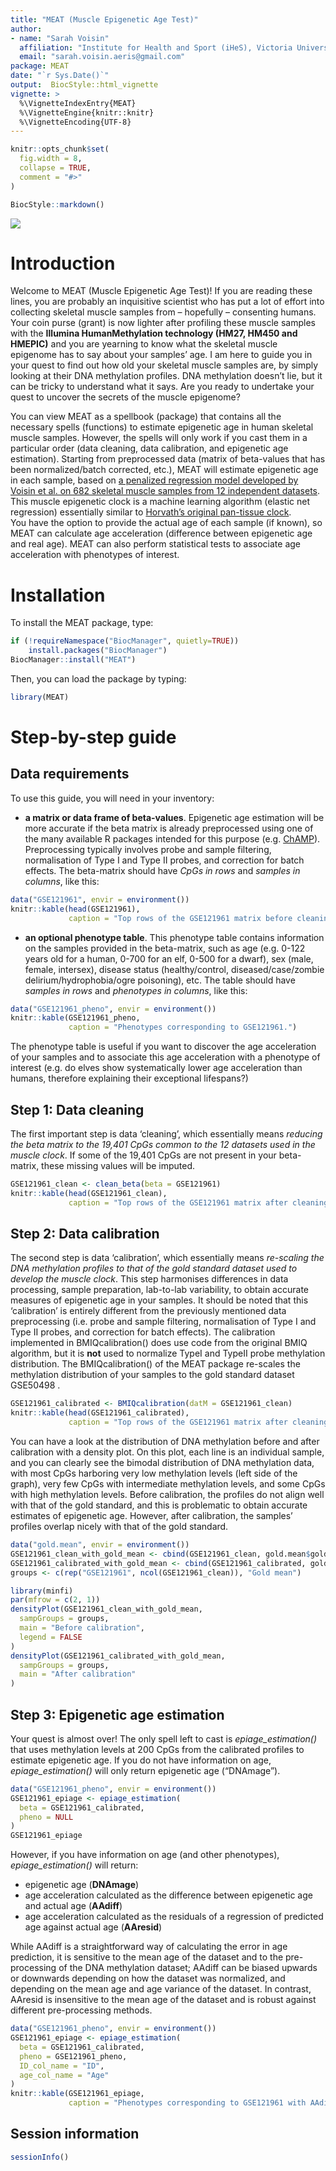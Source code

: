 ---
title: "MEAT (Muscle Epigenetic Age Test)"
author:
- name: "Sarah Voisin"
  affiliation: "Institute for Health and Sport (iHeS), Victoria University, Footscray, VIC 3011, Australia"
  email: "sarah.voisin.aeris@gmail.com"
package: MEAT
date: "`r Sys.Date()`"
output:  BiocStyle::html_vignette
vignette: >
  %\VignetteIndexEntry{MEAT}
  %\VignetteEngine{knitr::knitr}
  %\VignetteEncoding{UTF-8}
---

```{r, include = FALSE}
knitr::opts_chunk$set(
  fig.width = 8,
  collapse = TRUE,
  comment = "#>"
)
```

```{r style, echo = FALSE, results = 'asis'}
BiocStyle::markdown()
```

![](Ecorche_logo.jpg)

# Introduction

Welcome to MEAT (Muscle Epigenetic Age Test)! If you are reading these lines, you are probably an inquisitive scientist who has put a lot of effort into collecting skeletal muscle samples from -- hopefully -- consenting humans. Your coin purse (grant) is now lighter after profiling these muscle samples with the **Illumina HumanMethylation technology (HM27, HM450 and HMEPIC)** and you are yearning to know what the skeletal muscle epigenome has to say about your samples' age. I am here to guide you in your quest to find out how old your skeletal muscle samples are, by simply looking at their DNA methylation profiles. DNA methylation doesn't lie, but it can be tricky to understand what it says. Are you ready to undertake your quest to uncover the secrets of the muscle epigenome?  

You can view MEAT as a spellbook (package) that contains all the necessary spells (functions) to estimate epigenetic age in human skeletal muscle samples. However, the spells will only work if you cast them in a particular order (data cleaning, data calibration, and epigenetic age estimation). Starting from preprocessed data (matrix of beta-values that has been normalized/batch corrected, etc.), MEAT will estimate epigenetic age in each sample, based on [a penalized regression model developed by Voisin et al. on 682 skeletal muscle samples from 12 independent datasets ](https://www.biorxiv.org/content/10.1101/821009v3). This muscle epigenetic clock is a machine learning algorithm (elastic net regression) essentially similar to [Horvath's original pan-tissue clock](https://genomebiology.biomedcentral.com/articles/10.1186/gb-2013-14-10-r115).  
You have the option to provide the actual age of each sample (if known), so MEAT can calculate age acceleration (difference between epigenetic age and real age). MEAT can also perform statistical tests to associate age acceleration with phenotypes of interest.

# Installation

To install the MEAT package, type:
```{r MEAT package installation, eval=FALSE}
if (!requireNamespace("BiocManager", quietly=TRUE))
    install.packages("BiocManager")
BiocManager::install("MEAT")
```

Then, you can load the package by typing:
```{r loading package, message=FALSE, warning=FALSE}
library(MEAT)
```

# Step-by-step guide

## Data requirements

To use this guide, you will need in your inventory:

* **a matrix or data frame of beta-values**. Epigenetic age estimation will be more accurate if the beta matrix is already preprocessed using one of the many available R packages intended for this purpose (e.g. [ChAMP](https://bioconductor.org/packages/release/bioc/vignettes/ChAMP/inst/doc/ChAMP.html)). Preprocessing typically involves probe and sample filtering, normalisation of Type I and Type II probes, and correction for batch effects. The beta-matrix should have *CpGs in rows* and *samples in columns*, like this:
```{r Methylation matrix presentation}
data("GSE121961", envir = environment())
knitr::kable(head(GSE121961),
             caption = "Top rows of the GSE121961 matrix before cleaning and calibration.")
```
* **an optional phenotype table**. This phenotype table contains information on the samples provided in the beta-matrix, such as age (e.g. 0-122 years old for a human, 0-700 for an elf, 0-500 for a dwarf), sex (male, female, intersex), disease status (healthy/control, diseased/case/zombie delirium/hydrophobia/ogre poisoning), etc. The table should have *samples in rows* and *phenotypes in columns*, like this:
```{r Phenotype table presentation}
data("GSE121961_pheno", envir = environment())
knitr::kable(GSE121961_pheno,
             caption = "Phenotypes corresponding to GSE121961.")
```
The phenotype table is useful if you want to discover the age acceleration of your samples and to associate this age acceleration with a phenotype of interest (e.g. do elves show systematically lower age acceleration than humans, therefore explaining their exceptional lifespans?)

## Step 1: Data cleaning

The first important step is data 'cleaning', which essentially means *reducing the beta matrix to the 19,401 CpGs common to the 12 datasets used in the muscle clock*. If some of the 19,401 CpGs are not present in your beta-matrix, these missing values will be imputed.
```{r Data cleaning, message=FALSE, warning=FALSE}
GSE121961_clean <- clean_beta(beta = GSE121961)
knitr::kable(head(GSE121961_clean),
             caption = "Top rows of the GSE121961 matrix after cleaning.")
```

## Step 2: Data calibration

The second step is data 'calibration', which essentially means *re-scaling the DNA methylation profiles to that of the gold standard dataset used to develop the muscle clock*. This step harmonises differences in data processing, sample preparation, lab-to-lab variability, to obtain accurate measures of epigenetic age in your samples.
It should be noted that this 'calibration' is entirely different from the previously mentioned data preprocessing (i.e. probe and sample filtering, normalisation of Type I and Type II probes, and correction for batch effects). The calibration implemented in BMIQcalibration() does use code from the original BMIQ algorithm, but it is **not** used to normalize TypeI and TypeII probe methylation distribution. The BMIQcalibration() of the MEAT package re-scales the methylation distribution of your samples to the gold standard dataset GSE50498 [](https://www.biorxiv.org/content/10.1101/821009v3).
```{r Data calibration, message=FALSE, warning=FALSE}
GSE121961_calibrated <- BMIQcalibration(datM = GSE121961_clean)
knitr::kable(head(GSE121961_calibrated),
             caption = "Top rows of the GSE121961 matrix after cleaning and calibration.")
```
You can have a look at the distribution of DNA methylation before and after calibration with a density plot. On this plot, each line is an individual sample, and you can clearly see the bimodal distribution of DNA methylation data, with most CpGs harboring very low methylation levels (left side of the graph), very few CpGs with intermediate methylation levels, and some CpGs with high methylation levels.
Before calibration, the profiles do not align well with that of the gold standard, and this is problematic to obtain accurate estimates of epigenetic age. However, after calibration, the samples' profiles overlap nicely with that of the gold standard.
```{r DNA methylation profile distribution before and after calibration, message=FALSE, warning=FALSE}
data("gold.mean", envir = environment())
GSE121961_clean_with_gold_mean <- cbind(GSE121961_clean, gold.mean$gold.mean) # add the gold mean
GSE121961_calibrated_with_gold_mean <- cbind(GSE121961_calibrated, gold.mean$gold.mean) # add the gold mean
groups <- c(rep("GSE121961", ncol(GSE121961_clean)), "Gold mean")

library(minfi)
par(mfrow = c(2, 1))
densityPlot(GSE121961_clean_with_gold_mean,
  sampGroups = groups,
  main = "Before calibration",
  legend = FALSE
)
densityPlot(GSE121961_calibrated_with_gold_mean,
  sampGroups = groups,
  main = "After calibration"
)
```

## Step 3: Epigenetic age estimation

Your quest is almost over! The only spell left to cast is _epiage_estimation()_ that uses methylation levels at 200 CpGs from the calibrated profiles to estimate epigenetic age.
If you do not have information on age, _epiage_estimation()_ will only return epigenetic age ("DNAmage").
```{r Epigenetic age estimation without phenotypes, message=FALSE, warning=FALSE}
data("GSE121961_pheno", envir = environment())
GSE121961_epiage <- epiage_estimation(
  beta = GSE121961_calibrated,
  pheno = NULL
)
GSE121961_epiage
```
However, if you have information on age (and other phenotypes), _epiage_estimation()_ will return:

* epigenetic age (**DNAmage**)
* age acceleration calculated as the difference between epigenetic age and actual age (**AAdiff**)
* age acceleration calculated as the residuals of a regression of predicted age against actual age (**AAresid**)

While AAdiff is a straightforward way of calculating the error in age prediction, it is sensitive to the mean age of the dataset and to the pre-processing of the DNA methylation dataset; AAdiff can be biased upwards or downwards depending on how the dataset was normalized, and depending on the mean age and age variance of the dataset. In contrast, AAresid is insensitive to the mean age of the dataset and is robust against different pre-processing methods.
```{r Epigenetic age estimation with phenotypes, message=FALSE, warning=FALSE}
data("GSE121961_pheno", envir = environment())
GSE121961_epiage <- epiage_estimation(
  beta = GSE121961_calibrated,
  pheno = GSE121961_pheno,
  ID_col_name = "ID",
  age_col_name = "Age"
)
knitr::kable(GSE121961_epiage,
             caption = "Phenotypes corresponding to GSE121961 with AAdiff and AAresid added for each sample.")
```

## Session information
```{r session info}
sessionInfo()
```
